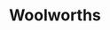 ---
cover: './woolworths.png'
title: 'Woolworths'
description: 'Lead UI designer on one of Australia’s most loved native banking applications (iOS + Android). Facilitated user testing workshops to refine and validate application usability'
background: '#5bba46'
areas:
  - iOS
  - Android
subProject:
  -
    title: 'In-Store Innovation Lab'
    description: 'Worked directly in the field at Woolworth’s urban small concept store in Woolloomooloo to design, develop and test product solutions.'
  -
    title: 'iOS + Android Fuel Apps'
    description: 'Designed and developed the iOS and Android application for finding the best petrol price and advertise the latest promotions at the company’s petrol outlets.'
---
